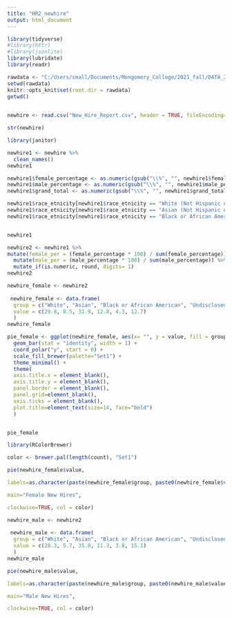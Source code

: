 ```yaml
---
title: "HR2_newhire"
output: html_document
---
```




```r

library(tidyverse)
#library(httr)
#library(jsonlite) 
library(lubridate)
library(readr)   

```




```r

rawdata <- "C:/Users/small/Documents/Mongomery_College/2021_fall/DATA_205/datasets"
setwd(rawdata)
knitr::opts_knit$set(root.dir = rawdata)
getwd()
  
```


```r

newhire <- read.csv("New_Hire_Report.csv", header = TRUE, fileEncoding="UTF-8-BOM")


```


```r
str(newhire)
```

```r
library(janitor)

newhire1 <- newhire %>%
  clean_names()
newhire1
```

```r

newhire1$female_percentage <- as.numeric(gsub("\\%", "", newhire1$female_percentage))
newhire1$male_percentage <- as.numeric(gsub("\\%", "", newhire1$male_percentage))
newhire1$grand_total <- as.numeric(gsub("\\%", "", newhire1$grand_total))

newhire1$race_etnicity[newhire1$race_etnicity == "White (Not Hispanic or Latino)"] <- "White"
newhire1$race_etnicity[newhire1$race_etnicity == "Asian (Not Hispanic or Latino)"] <- "Asian"
newhire1$race_etnicity[newhire1$race_etnicity == "Black or African American (Not Hispanic or Latino)"] <- "Black or African American"


newhire1
```



```r
newhire2 <- newhire1 %>%
mutate(female_per = (female_percentage * 100) / sum(female_percentage)) %>% 
  mutate(male_per = (male_percentage * 100) / sum(male_percentage)) %>%
  mutate_if(is.numeric, round, digits= 1)
newhire2
```



```r
newhire_female <- newhire2
  
 newhire_female <- data.frame(
  group = c("White", "Asian", "Black or African American", "Undisclosed", "Other", "Hispanic or Latino"),
  value = c(29.8, 8.5, 31.9, 12.8, 4.3, 12.7)
  )
newhire_female
```



```r
pie_female <- ggplot(newhire_female, aes(x= "", y = value, fill = group)) +
  geom_bar(stat = "identity", width = 1) +
  coord_polar("y", start = 0) +
  scale_fill_brewer(palette="Set1") +
  theme_minimal() +
  theme(
  axis.title.x = element_blank(),
  axis.title.y = element_blank(),
  panel.border = element_blank(),
  panel.grid=element_blank(),
  axis.ticks = element_blank(),
  plot.title=element_text(size=14, face="bold")
  )


pie_female
```



```r

library(RColorBrewer)

color <- brewer.pal(length(count), "Set1") 
```




```r


pie(newhire_female$value,

labels=as.character(paste(newhire_female$group, paste0(newhire_female$value, "%"))),

main="Female New Hires",

clockwise=TRUE, col = color) 


```




```r
newhire_male <- newhire2
  
 newhire_male <- data.frame(
  group = c("White", "Asian", "Black or African American", "Undisclosed", "Other", "Hispanic or Latino"),
  value = c(28.3, 5.7, 35.8, 11.3, 3.8, 15.1)
  )
newhire_male

```


```r
pie(newhire_male$value,

labels=as.character(paste(newhire_male$group, paste0(newhire_male$value, "%"))),

main="Male New Hires",

clockwise=TRUE, col = color)
```
